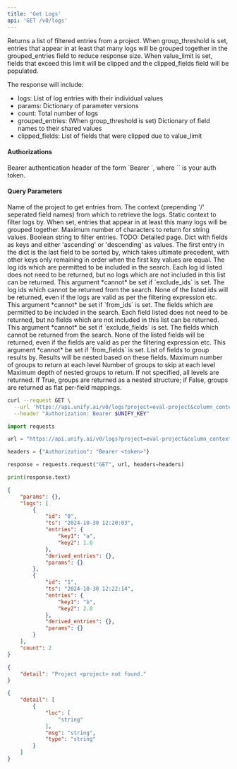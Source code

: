 ```yaml
---
title: 'Get Logs'
api: 'GET /v0/logs'
---
```

Returns a list of filtered entries from a project. When group_threshold is set,
entries that appear in at least that many logs will be grouped together in the
grouped_entries field to reduce response size. When value_limit is set, fields
that exceed this limit will be clipped and the clipped_fields field will be
populated.

The response will include:
- logs: List of log entries with their individual values
- params: Dictionary of parameter versions
- count: Total number of logs
- grouped_entries: (When group_threshold is set) Dictionary of field names to their shared values
- clipped_fields: List of fields that were clipped due to value_limit

#### Authorizations

<ParamField header="Authorization" type="string" required="true">
  Bearer authentication header of the form `Bearer <token>`, where `<token>` is your auth token.
</ParamField>

#### Query Parameters

<ParamField query="project" type="string" required="true">
Name of the project to get entries from.
</ParamField>

<ParamField query="column_context" type="string | null" >
The context (prepending '/' seperated field names) from which to retrieve the logs.
</ParamField>

<ParamField query="context" type="string | null" >
Static context to filter logs by.
</ParamField>

<ParamField query="group_threshold" type="integer | null" >
When set, entries that appear in at least this many logs will be grouped together.
</ParamField>

<ParamField query="value_limit" type="integer | null" >
Maximum number of characters to return for string values.
</ParamField>

<ParamField query="filter_expr" type="string | null" >
Boolean string to filter entries. TODO: Detailed page.
</ParamField>

<ParamField query="sorting" type="string | null" >
Dict with fields as keys and either 'ascending' or 'descending' as values. The first entry in the dict is the last field to be sorted by, which takes ultimate precedent, with other keys only remaining in order when the first key values are equal.
</ParamField>

<ParamField query="from_ids" type="string | null" >
The log ids which are permitted to be included in the search. Each log id listed does not need to be returned, but no logs which are not included in this list can be returned. This argument *cannot* be set if `exclude_ids` is set.
</ParamField>

<ParamField query="exclude_ids" type="string | null" >
The log ids which cannot be returned from the search. None of the listed ids will be returned, even if the logs are valid as per the filtering expression etc. This argument *cannot* be set if `from_ids` is set.
</ParamField>

<ParamField query="from_fields" type="string | null" >
The fields which are permitted to be included in the search. Each field listed does not need to be returned, but no fields which are not included in this list can be returned. This argument *cannot* be set if `exclude_fields` is set.
</ParamField>

<ParamField query="exclude_fields" type="string | null" >
The fields which cannot be returned from the search. None of the listed fields will be returned, even if the fields are valid as per the filtering expression etc. This argument *cannot* be set if `from_fields` is set.
</ParamField>

<ParamField query="limit" type="integer | null" >

</ParamField>

<ParamField query="offset" type="integer" >

</ParamField>

<ParamField query="group_by" type="array | null" >
List of fields to group results by. Results will be nested based on these fields.
</ParamField>

<ParamField query="group_limit" type="integer | null" >
Maximum number of groups to return at each level
</ParamField>

<ParamField query="group_offset" type="integer" >
Number of groups to skip at each level
</ParamField>

<ParamField query="group_depth" type="integer | null" >
Maximum depth of nested groups to return. If not specified, all levels are returned.
</ParamField>

<ParamField query="nested_groups" type="boolean"  default={True}>
If True, groups are returned as a nested structure; if False, groups are returned as flat per-field mappings.
</ParamField>

<ParamField query="return_ids_only" type="boolean" >

</ParamField>

<RequestExample>

```bash cURL
curl --request GET \
  --url 'https://api.unify.ai/v0/logs?project=eval-project&column_context=subjects/science/physics&context=training&group_threshold=None&value_limit=None&filter_expr=len(output)%20>%20200%20and%20temperature%20==%200.5&sorting={'score':%20'ascending',%20'timestamp':%20'descending'}&from_ids=0&1&2&exclude_ids=0&1&2&from_fields=score&response&exclude_fields=score&response&limit=None&offset=None&group_by=['model',%20'temperature']&group_limit=None&group_offset=None&group_depth=None&nested_groups=None&return_ids_only=None' \
  --header "Authorization: Bearer $UNIFY_KEY"
```

```python Python
import requests

url = "https://api.unify.ai/v0/logs?project=eval-project&column_context=subjects/science/physics&context=training&group_threshold=None&value_limit=None&filter_expr=len(output)%20>%20200%20and%20temperature%20==%200.5&sorting={'score':%20'ascending',%20'timestamp':%20'descending'}&from_ids=0&1&2&exclude_ids=0&1&2&from_fields=score&response&exclude_fields=score&response&limit=None&offset=None&group_by=['model',%20'temperature']&group_limit=None&group_offset=None&group_depth=None&nested_groups=None&return_ids_only=None"

headers = {"Authorization": "Bearer <token>"}

response = requests.request("GET", url, headers=headers)

print(response.text)
```

</RequestExample>
<ResponseExample>

```json 200
{
    "params": {},
    "logs": [
        {
            "id": "0",
            "ts": "2024-10-30 12:20:03",
            "entries": {
                "key1": "a",
                "key2": 1.0
            },
            "derived_entries": {},
            "params": {}
        },
        {
            "id": "1",
            "ts": "2024-10-30 12:22:14",
            "entries": {
                "key1": "b",
                "key2": 2.0
            },
            "derived_entries": {},
            "params": {}
        }
    ],
    "count": 2
}
```

```json 404
{
    "detail": "Project <project> not found."
}
```

```json 422
{
    "detail": [
        {
            "loc": [
                "string"
            ],
            "msg": "string",
            "type": "string"
        }
    ]
}
```

</ResponseExample>

